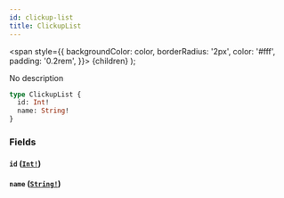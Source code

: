 ```yaml
---
id: clickup-list
title: ClickupList
---
```


<span
style={{
      backgroundColor: color,
      borderRadius: '2px',
      color: '#fff',
      padding: '0.2rem',
    }}>
{children}
</span>
);

No description

```graphql
type ClickupList {
  id: Int!
  name: String!
}
```

### Fields

#### `id` ([`Int!`](/api/graphql/documentation/scalars/int))

#### `name` ([`String!`](/api/graphql/documentation/scalars/string))
